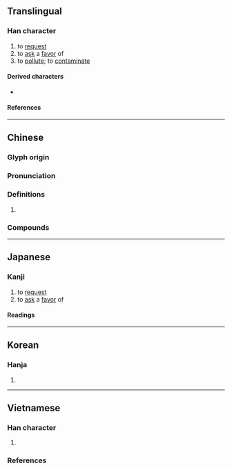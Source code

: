 {{character info/new}}
==Translingual==

===Han character===
{{Han char|rn=85|rad=水|as=07|sn=10|four=37116|canj=ENAU|ids=⿰氵免}}

# to [[request#Verb|request]]
# to [[ask]] a [[favor]] of
# to [[pollute]]; to [[contaminate]]

====Derived characters====
* {{l|mul|𩄬}}

====References====
{{Han ref|kx=0625.210|dkj=17510|dj=1027.070|hdz=31631.020|uh=6D7C}}

----

==Chinese==
{{zh-forms|alt=凂}}

===Glyph origin===
{{Han etym}}
{{Han compound|水|免|alt1=氵|t1=water|c1=s|c2=p|ls=psc}}

===Pronunciation===
{{zh-pron
|m=měi
|c=mui5
|mc=y
|oc=y
|ma=
|cat=v
}}

===Definitions===
{{zh-hanzi}}

# {{rfdef|lang=zh}}

===Compounds===
{{zh-der|央浼|央浼營幹|浼人親行|浼浼}}

----

==Japanese==

===Kanji===
{{ja-kanji|grade=|rs=水07}}

# to [[request#Verb|request]]
# to [[ask]] a [[favor]] of

====Readings====
{{ja-readings
|on=ばい, まい, ばん, まん
|kun=けがす
}}

----

==Korean==

===Hanja===
{{ko-hanja/new|매}}

# {{hanja form of|매|to [[besmirch]]; to [[request#Verb|request]]}}

----

==Vietnamese==

===Han character===
{{vi-readings|rs=水07
|hanviet=mỗi-gdhn
}}

# {{defn|lang=vi|sort=水07}}

===References===
<references/>